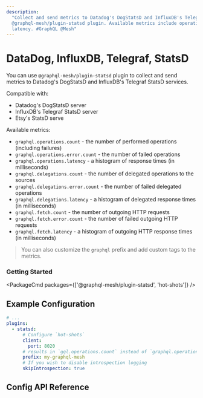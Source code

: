 ```yaml
---
description:
  "Collect and send metrics to Datadog's DogStatsD and InfluxDB's Telegraf StatsD services using
  @graphql-mesh/plugin-statsd plugin. Available metrics include operations count, error count, and
  latency. #GraphQL @Mesh"
---
```



# DataDog, InfluxDB, Telegraf, StatsD

You can use `@graphql-mesh/plugin-statsd` plugin to collect and send metrics to Datadog's DogStatsD
and InfluxDB's Telegraf StatsD services.

Compatible with:

- Datadog's DogStatsD server
- InfluxDB's Telegraf StatsD server
- Etsy's StatsD serve

Available metrics:

- `graphql.operations.count` - the number of performed operations (including failures)
- `graphql.operations.error.count` - the number of failed operations
- `graphql.operations.latency` - a histogram of response times (in milliseconds)
- `graphql.delegations.count` - the number of delegated operations to the sources
- `graphql.delegations.error.count` - the number of failed delegated operations
- `graphql.delegations.latency` - a histogram of delegated response times (in milliseconds)
- `graphql.fetch.count` - the number of outgoing HTTP requests
- `graphql.fetch.error.count` - the number of failed outgoing HTTP requests
- `graphql.fetch.latency` - a histogram of outgoing HTTP response times (in milliseconds)

> You can also customize the `graphql` prefix and add custom tags to the metrics.

### Getting Started

<PackageCmd packages={['@graphql-mesh/plugin-statsd', 'hot-shots']} />

## Example Configuration

```yaml filename=".meshrc.yaml"
# ...
plugins:
  - statsd:
      # Configure `hot-shots`
      client:
        port: 8020
      # results in `gql.operations.count` instead of `graphql.operations.count`
      prefix: my-graphql-mesh
      # If you wish to disable introspection logging
      skipIntrospection: true
```

## Config API Reference


<API />
